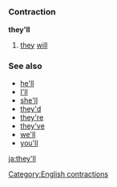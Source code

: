 =={{en}}==
[[Category:English contractions]]
===Contraction===
'''they'll'''

#[[they]] [[will]]

===See also===
*[[he'll]]
*[[I'll]]
*[[she'll]]
*[[they'd]]
*[[they're]]
*[[they've]]
*[[we'll]]
*[[you'll]]

[[ja:they'll]]
